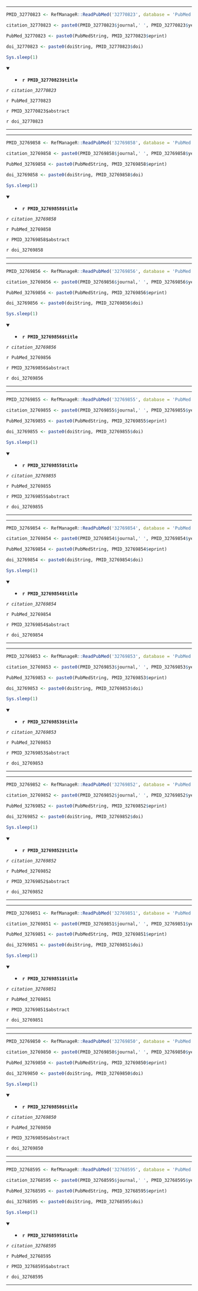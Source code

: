 

---

```r

PMID_32770823 <- RefManageR::ReadPubMed('32770823', database = 'PubMed')

citation_32770823 <- paste0(PMID_32770823$journal,' ', PMID_32770823$year, ' ', PMID_32770823$month,';', PMID_32770823$volume,'(', PMID_32770823$number,'):', PMID_32770823$pages)

PubMed_32770823 <- paste0(PubMedString, PMID_32770823$eprint)

doi_32770823 <- paste0(doiString, PMID_32770823$doi)

Sys.sleep(1)

```

<details open> <summary>
- **`r PMID_32770823$title`**
</summary> 

*`r citation_32770823`*

`r PubMed_32770823`

`r PMID_32770823$abstract`

`r doi_32770823`

</details>

---




---

```r

PMID_32769858 <- RefManageR::ReadPubMed('32769858', database = 'PubMed')

citation_32769858 <- paste0(PMID_32769858$journal,' ', PMID_32769858$year, ' ', PMID_32769858$month,';', PMID_32769858$volume,'(', PMID_32769858$number,'):', PMID_32769858$pages)

PubMed_32769858 <- paste0(PubMedString, PMID_32769858$eprint)

doi_32769858 <- paste0(doiString, PMID_32769858$doi)

Sys.sleep(1)

```

<details open> <summary>
- **`r PMID_32769858$title`**
</summary> 

*`r citation_32769858`*

`r PubMed_32769858`

`r PMID_32769858$abstract`

`r doi_32769858`

</details>

---




---

```r

PMID_32769856 <- RefManageR::ReadPubMed('32769856', database = 'PubMed')

citation_32769856 <- paste0(PMID_32769856$journal,' ', PMID_32769856$year, ' ', PMID_32769856$month,';', PMID_32769856$volume,'(', PMID_32769856$number,'):', PMID_32769856$pages)

PubMed_32769856 <- paste0(PubMedString, PMID_32769856$eprint)

doi_32769856 <- paste0(doiString, PMID_32769856$doi)

Sys.sleep(1)

```

<details open> <summary>
- **`r PMID_32769856$title`**
</summary> 

*`r citation_32769856`*

`r PubMed_32769856`

`r PMID_32769856$abstract`

`r doi_32769856`

</details>

---




---

```r

PMID_32769855 <- RefManageR::ReadPubMed('32769855', database = 'PubMed')

citation_32769855 <- paste0(PMID_32769855$journal,' ', PMID_32769855$year, ' ', PMID_32769855$month,';', PMID_32769855$volume,'(', PMID_32769855$number,'):', PMID_32769855$pages)

PubMed_32769855 <- paste0(PubMedString, PMID_32769855$eprint)

doi_32769855 <- paste0(doiString, PMID_32769855$doi)

Sys.sleep(1)

```

<details open> <summary>
- **`r PMID_32769855$title`**
</summary> 

*`r citation_32769855`*

`r PubMed_32769855`

`r PMID_32769855$abstract`

`r doi_32769855`

</details>

---




---

```r

PMID_32769854 <- RefManageR::ReadPubMed('32769854', database = 'PubMed')

citation_32769854 <- paste0(PMID_32769854$journal,' ', PMID_32769854$year, ' ', PMID_32769854$month,';', PMID_32769854$volume,'(', PMID_32769854$number,'):', PMID_32769854$pages)

PubMed_32769854 <- paste0(PubMedString, PMID_32769854$eprint)

doi_32769854 <- paste0(doiString, PMID_32769854$doi)

Sys.sleep(1)

```

<details open> <summary>
- **`r PMID_32769854$title`**
</summary> 

*`r citation_32769854`*

`r PubMed_32769854`

`r PMID_32769854$abstract`

`r doi_32769854`

</details>

---




---

```r

PMID_32769853 <- RefManageR::ReadPubMed('32769853', database = 'PubMed')

citation_32769853 <- paste0(PMID_32769853$journal,' ', PMID_32769853$year, ' ', PMID_32769853$month,';', PMID_32769853$volume,'(', PMID_32769853$number,'):', PMID_32769853$pages)

PubMed_32769853 <- paste0(PubMedString, PMID_32769853$eprint)

doi_32769853 <- paste0(doiString, PMID_32769853$doi)

Sys.sleep(1)

```

<details open> <summary>
- **`r PMID_32769853$title`**
</summary> 

*`r citation_32769853`*

`r PubMed_32769853`

`r PMID_32769853$abstract`

`r doi_32769853`

</details>

---




---

```r

PMID_32769852 <- RefManageR::ReadPubMed('32769852', database = 'PubMed')

citation_32769852 <- paste0(PMID_32769852$journal,' ', PMID_32769852$year, ' ', PMID_32769852$month,';', PMID_32769852$volume,'(', PMID_32769852$number,'):', PMID_32769852$pages)

PubMed_32769852 <- paste0(PubMedString, PMID_32769852$eprint)

doi_32769852 <- paste0(doiString, PMID_32769852$doi)

Sys.sleep(1)

```

<details open> <summary>
- **`r PMID_32769852$title`**
</summary> 

*`r citation_32769852`*

`r PubMed_32769852`

`r PMID_32769852$abstract`

`r doi_32769852`

</details>

---




---

```r

PMID_32769851 <- RefManageR::ReadPubMed('32769851', database = 'PubMed')

citation_32769851 <- paste0(PMID_32769851$journal,' ', PMID_32769851$year, ' ', PMID_32769851$month,';', PMID_32769851$volume,'(', PMID_32769851$number,'):', PMID_32769851$pages)

PubMed_32769851 <- paste0(PubMedString, PMID_32769851$eprint)

doi_32769851 <- paste0(doiString, PMID_32769851$doi)

Sys.sleep(1)

```

<details open> <summary>
- **`r PMID_32769851$title`**
</summary> 

*`r citation_32769851`*

`r PubMed_32769851`

`r PMID_32769851$abstract`

`r doi_32769851`

</details>

---




---

```r

PMID_32769850 <- RefManageR::ReadPubMed('32769850', database = 'PubMed')

citation_32769850 <- paste0(PMID_32769850$journal,' ', PMID_32769850$year, ' ', PMID_32769850$month,';', PMID_32769850$volume,'(', PMID_32769850$number,'):', PMID_32769850$pages)

PubMed_32769850 <- paste0(PubMedString, PMID_32769850$eprint)

doi_32769850 <- paste0(doiString, PMID_32769850$doi)

Sys.sleep(1)

```

<details open> <summary>
- **`r PMID_32769850$title`**
</summary> 

*`r citation_32769850`*

`r PubMed_32769850`

`r PMID_32769850$abstract`

`r doi_32769850`

</details>

---




---

```r

PMID_32768595 <- RefManageR::ReadPubMed('32768595', database = 'PubMed')

citation_32768595 <- paste0(PMID_32768595$journal,' ', PMID_32768595$year, ' ', PMID_32768595$month,';', PMID_32768595$volume,'(', PMID_32768595$number,'):', PMID_32768595$pages)

PubMed_32768595 <- paste0(PubMedString, PMID_32768595$eprint)

doi_32768595 <- paste0(doiString, PMID_32768595$doi)

Sys.sleep(1)

```

<details open> <summary>
- **`r PMID_32768595$title`**
</summary> 

*`r citation_32768595`*

`r PubMed_32768595`

`r PMID_32768595$abstract`

`r doi_32768595`

</details>

---


